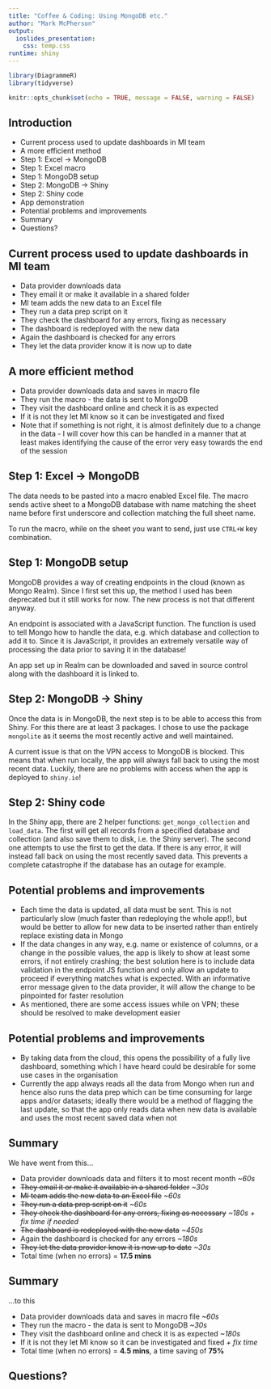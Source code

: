 ```yaml
---
title: "Coffee & Coding: Using MongoDB etc."
author: "Mark McPherson"
output: 
  ioslides_presentation:
    css: temp.css
runtime: shiny
---
```


```r

library(DiagrammeR)
library(tidyverse)

knitr::opts_chunk$set(echo = TRUE, message = FALSE, warning = FALSE)

```

## Introduction

* Current process used to update dashboards in MI team
* A more efficient method
* Step 1: Excel -> MongoDB
* Step 1: Excel macro
* Step 1: MongoDB setup
* Step 2: MongoDB -> Shiny
* Step 2: Shiny code
* App demonstration
* Potential problems and improvements
* Summary
* Questions?

## Current process used to update dashboards in MI team

* Data provider downloads data
* They email it or make it available in a shared folder
* MI team adds the new data to an Excel file
* They run a data prep script on it
* They check the dashboard for any errors, fixing as necessary
* The dashboard is redeployed with the new data 
* Again the dashboard is checked for any errors
* They let the data provider know it is now up to date

## A more efficient method

* Data provider downloads data and saves in macro file
* They run the macro - the data is sent to MongoDB
* They visit the dashboard online and check it is as expected
* If it is not they let MI know so it can be investigated and fixed
* Note that if something is not right, it is almost definitely due to a change in the data - I will cover how this can be handled in a manner that at least makes identifying the cause of the error very easy towards the end of the session

## Step 1: Excel -> MongoDB

The data needs to be pasted into a macro enabled Excel file. The macro sends active sheet to a MongoDB database with name matching the sheet name before first underscore and collection matching the full sheet name.

To run the macro, while on the sheet you want to send, just use `CTRL+W` key combination.

## Step 1: MongoDB setup

MongoDB provides a way of creating endpoints in the cloud (known as Mongo Realm). Since I first set this up, the method I used has been deprecated but it still works for now. The new process is not that different anyway.

An endpoint is associated with a JavaScript function. The function is used to tell Mongo how to handle the data, e.g. which database and collection to add it to. Since it is JavaScript, it provides an extremely versatile way of processing the data prior to saving it in the database!

An app set up in Realm can be downloaded and saved in source control along with the dashboard it is linked to.

## Step 2: MongoDB -> Shiny

Once the data is in MongoDB, the next step is to be able to access this from Shiny. For this there are at least 3 packages. I chose to use the package `mongolite` as it seems the most recently active and well maintained.

A current issue is that on the VPN access to MongoDB is blocked. This means that when run locally, the app will always fall back to using the most recent data. Luckily, there are no problems with access when the app is deployed to `shiny.io`!

## Step 2: Shiny code

In the Shiny app, there are 2 helper functions: `get_mongo_collection` and `load_data`. The first will get all records from a specified database and collection (and also save them to disk, i.e. the Shiny server). The second one attempts to use the first to get the data. If there is any error, it will instead fall back on using the most recently saved data. This prevents a complete catastrophe if the database has an outage for example.

## Potential problems and improvements

* Each time the data is updated, all data must be sent. This is not particularly slow (much faster than redeploying the whole app!), but would be better to allow for new data to be inserted rather than entirely replace existing data in Mongo
* If the data changes in any way, e.g. name or existence of columns, or a change in the possible values, the app is likely to show at least some errors, if not entirely crashing; the best solution here is to include data validation in the endpoint JS function and only allow an update to proceed if everything matches what is expected. With an informative error message given to the data provider, it will allow the change to be pinpointed for faster resolution
* As mentioned, there are some access issues while on VPN; these should be resolved to make development easier

## Potential problems and improvements

* By taking data from the cloud, this opens the possibility of a fully live dashboard, something which I have heard could be desirable for some use cases in the organisation
* Currently the app always reads all the data from Mongo when run and hence also runs the data prep which can be time consuming for large apps and/or datasets; ideally there would be a method of flagging the last update, so that the app only reads data when new data is available and uses the most recent saved data when not

## Summary

We have went from this...

* Data provider downloads data and filters it to most recent month _~60s_
* ~~They email it or make it available in a shared folder~~ _~30s_
* ~~MI team adds the new data to an Excel file~~ _~60s_
* ~~They run a data prep script on it~~ _~60s_
* ~~They check the dashboard for any errors, fixing as necessary~~ _~180s + fix time if needed_
* ~~The dashboard is redeployed with the new data~~ _~450s_
* Again the dashboard is checked for any errors _~180s_
* ~~They let the data provider know it is now up to date~~ _~30s_
* Total time (when no errors) = __17.5 mins__

## Summary

...to this

* Data provider downloads data and saves in macro file _~60s_
* They run the macro - the data is sent to MongoDB _~30s_
* They visit the dashboard online and check it is as expected _~180s_
* If it is not they let MI know so it can be investigated and fixed _+ fix time_
* Total time (when no errors) = __4.5 mins__, a time saving of __75%__

## Questions?

